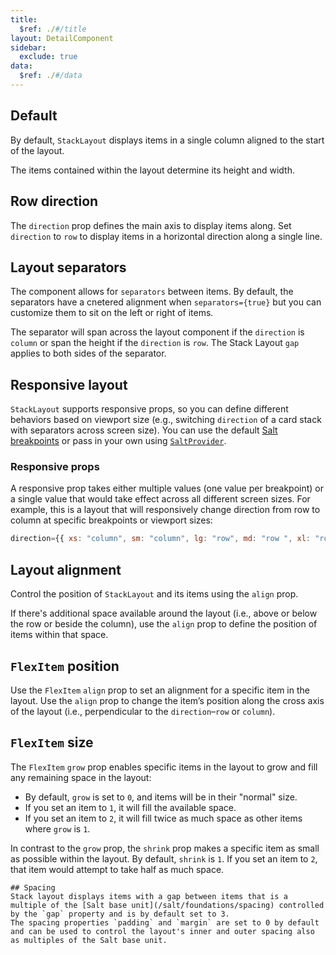 ```yaml
---
title:
  $ref: ./#/title
layout: DetailComponent
sidebar:
  exclude: true
data:
  $ref: ./#/data
---
```


<LivePreviewControls>

<LivePreview componentName="stack-layout" exampleName="Default" >

## Default

By default, `StackLayout` displays items in a single column aligned to the start of the layout.

The items contained within the layout determine its height and width.

</LivePreview>

<LivePreview componentName="stack-layout" exampleName="RowDirection" >

## Row direction

The `direction` prop defines the main axis to display items along. Set `direction` to `row` to display items in a horizontal direction along a single line.

</LivePreview>

<LivePreview componentName="stack-layout" exampleName="LayoutSeparators" >

## Layout separators

The component allows for `separators` between items. By default, the separators have a cnetered alignment when `separators={true}` but you can customize them to sit on the left or right of items.

The separator will span across the layout component if the `direction` is `column` or span the height if the `direction` is `row`. The Stack Layout `gap` applies to both sides of the separator.

</LivePreview>

<LivePreview componentName="stack-layout" exampleName="ResponsiveLayout" >

## Responsive layout

`StackLayout` supports responsive props, so you can define different behaviors based on viewport size (e.g., switching `direction` of a card stack with separators across screen size). You can use the default [Salt breakpoints](/salt/foundations/responsiveness#breakpoints) or pass in your own using [`SaltProvider`](/salt/components/salt-provider/).

### Responsive props

A responsive prop takes either multiple values (one value per breakpoint) or a single value that would take effect across all different screen sizes. For example, this is a layout that will responsively change direction from row to column at specific breakpoints or viewport sizes:

```js
direction={{ xs: "column", sm: "column", lg: "row", md: "row ", xl: "row" }}
```

</LivePreview>

<LivePreview componentName="stack-layout" exampleName="LayoutAlignment" >

## Layout alignment

Control the position of `StackLayout` and its items using the `align` prop.

If there's additional space available around the layout (i.e., above or below the row or beside the column), use the `align` prop to define the position of items within that space.

</LivePreview>

<LivePreview componentName="stack-layout" exampleName="FlexItemPosition" >

## `FlexItem` position

Use the `FlexItem` `align` prop to set an alignment for a specific item in the layout. Use the `align` prop to change the item’s position along the cross axis of the layout (i.e., perpendicular to the `direction`–`row` or `column`).

</LivePreview>

<LivePreview componentName="stack-layout" exampleName="FlexItemSize" >

## `FlexItem` size

The `FlexItem` `grow` prop enables specific items in the layout to grow and fill any remaining space in the layout:

- By default, `grow` is set to `0`, and items will be in their "normal" size.
- If you set an item to `1`, it will fill the available space.
- If you set an item to `2`, it will fill twice as much space as other items where `grow` is `1`.

In contrast to the `grow` prop, the `shrink` prop makes a specific item as small as possible within the layout. By default, `shrink` is `1`. If you set an item to `2`, that item would attempt to take half as much space.

</LivePreview>
  <LivePreview componentName="stack-layout" exampleName="Spacing">

    ## Spacing
    Stack layout displays items with a gap between items that is a multiple of the [Salt base unit](/salt/foundations/spacing) controlled by the `gap` property and is by default set to 3.
    The spacing properties `padding` and `margin` are set to 0 by default and can be used to control the layout's inner and outer spacing also as multiples of the Salt base unit.

  </LivePreview>
</LivePreviewControls>
